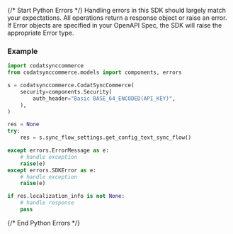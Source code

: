 {/* Start Python Errors */}
Handling errors in this SDK should largely match your expectations.  All operations return a response object or raise an error.  If Error objects are specified in your OpenAPI Spec, the SDK will raise the appropriate Error type.



### Example

```python
import codatsynccommerce
from codatsynccommerce.models import components, errors

s = codatsynccommerce.CodatSyncCommerce(
    security=components.Security(
        auth_header="Basic BASE_64_ENCODED(API_KEY)",
    ),
)

res = None
try:
    res = s.sync_flow_settings.get_config_text_sync_flow()

except errors.ErrorMessage as e:
    # handle exception
    raise(e)
except errors.SDKError as e:
    # handle exception
    raise(e)

if res.localization_info is not None:
    # handle response
    pass

```

{/* End Python Errors */}
